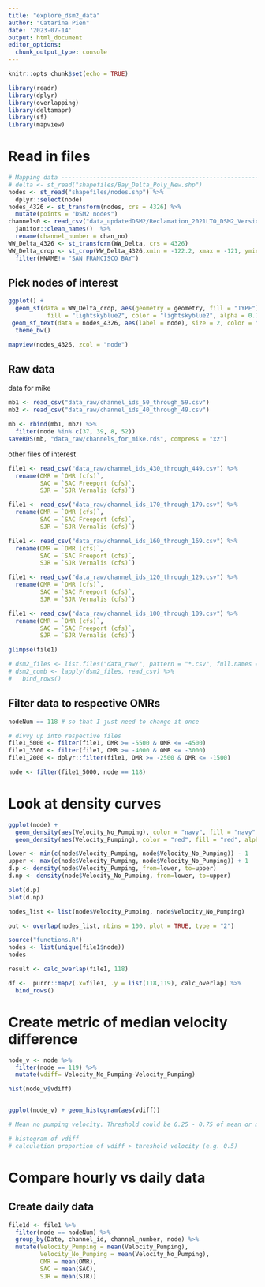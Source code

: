 ```yaml
---
title: "explore_dsm2_data"
author: "Catarina Pien"
date: '2023-07-14'
output: html_document
editor_options: 
  chunk_output_type: console
---
```


```r
knitr::opts_chunk$set(echo = TRUE)


```

```r
library(readr)
library(dplyr)
library(overlapping)
library(deltamapr)
library(sf)
library(mapview)
```

# Read in files

```r
# Mapping data ---------------------------------------------------------
# delta <- st_read("shapefiles/Bay_Delta_Poly_New.shp")
nodes <- st_read("shapefiles/nodes.shp") %>%
  dplyr::select(node)
nodes_4326 <- st_transform(nodes, crs = 4326) %>%
  mutate(points = "DSM2 nodes")
channels0 <- read_csv("data_updatedDSM2/Reclamation_2021LTO_DSM2_Version806_ChannelLengths.csv") %>%
  janitor::clean_names()  %>%
  rename(channel_number = chan_no)
WW_Delta_4326 <- st_transform(WW_Delta, crs = 4326)
WW_Delta_crop <- st_crop(WW_Delta_4326,xmin = -122.2, xmax = -121, ymin = 37.5, ymax = 38.8) %>%
  filter(HNAME!= "SAN FRANCISCO BAY")


```

## Pick nodes of interest
```r
ggplot() +
  geom_sf(data = WW_Delta_crop, aes(geometry = geometry, fill = "TYPE"), 
           fill = "lightskyblue2", color = "lightskyblue2", alpha = 0.7, show.legend = "polygon", inherit.aes = FALSE) +
 geom_sf_text(data = nodes_4326, aes(label = node), size = 2, color = "gray30",  inherit.aes = FALSE) +
  theme_bw()

mapview(nodes_4326, zcol = "node")
```

## Raw data

data for mike
```r
mb1 <- read_csv("data_raw/channel_ids_50_through_59.csv")
mb2 <- read_csv("data_raw/channel_ids_40_through_49.csv")

mb <- rbind(mb1, mb2) %>%
  filter(node %in% c(37, 39, 8, 52))
saveRDS(mb, "data_raw/channels_for_mike.rds", compress = "xz")
```

other files of interest
```r
file1 <- read_csv("data_raw/channel_ids_430_through_449.csv") %>%
  rename(OMR = `OMR (cfs)`,
         SAC = `SAC Freeport (cfs)`,
         SJR = `SJR Vernalis (cfs)`)

file1 <- read_csv("data_raw/channel_ids_170_through_179.csv") %>%
  rename(OMR = `OMR (cfs)`,
         SAC = `SAC Freeport (cfs)`,
         SJR = `SJR Vernalis (cfs)`)

file1 <- read_csv("data_raw/channel_ids_160_through_169.csv") %>%
  rename(OMR = `OMR (cfs)`,
         SAC = `SAC Freeport (cfs)`,
         SJR = `SJR Vernalis (cfs)`)

file1 <- read_csv("data_raw/channel_ids_120_through_129.csv") %>%
  rename(OMR = `OMR (cfs)`,
         SAC = `SAC Freeport (cfs)`,
         SJR = `SJR Vernalis (cfs)`)

file1 <- read_csv("data_raw/channel_ids_100_through_109.csv") %>%
  rename(OMR = `OMR (cfs)`,
         SAC = `SAC Freeport (cfs)`,
         SJR = `SJR Vernalis (cfs)`)

glimpse(file1)

# dsm2_files <- list.files("data_raw/", pattern = "*.csv", full.names = TRUE)
# dsm2_comb <- lapply(dsm2_files, read_csv) %>%
#   bind_rows()
```


## Filter data to respective OMRs
```r
nodeNum == 118 # so that I just need to change it once

# divvy up into respective files
file1_5000 <- filter(file1, OMR >= -5500 & OMR <= -4500)
file1_3500 <- filter(file1, OMR >= -4000 & OMR <= -3000)
file1_2000 <- dplyr::filter(file1, OMR >= -2500 & OMR <= -1500)

node <- filter(file1_5000, node == 118)
```


# Look at density curves
```r
ggplot(node) + 
  geom_density(aes(Velocity_No_Pumping), color = "navy", fill = "navy", alpha = 0.5) +
  geom_density(aes(Velocity_Pumping), color = "red", fill = "red", alpha = 0.5)

lower <- min(c(node$Velocity_Pumping, node$Velocity_No_Pumping)) - 1 
upper <- max(c(node$Velocity_Pumping, node$Velocity_No_Pumping)) + 1
d.p <- density(node$Velocity_Pumping, from=lower, to=upper)
d.np <- density(node$Velocity_No_Pumping, from=lower, to=upper)

plot(d.p)
plot(d.np)

nodes_list <- list(node$Velocity_Pumping, node$Velocity_No_Pumping)

out <- overlap(nodes_list, nbins = 100, plot = TRUE, type = "2")
```

```r
source("functions.R")
nodes <- list(unique(file1$node))
nodes

result <- calc_overlap(file1, 118)

df <-  purrr::map2(.x=file1, .y = list(118,119), calc_overlap) %>%
  bind_rows()
```


# Create metric of median velocity difference
```r
node_v <- node %>%
  filter(node == 119) %>%
  mutate(vdiff= Velocity_No_Pumping-Velocity_Pumping)

hist(node_v$vdiff)


ggplot(node_v) + geom_histogram(aes(vdiff))

# Mean no pumping velocity. Threshold could be 0.25 - 0.75 of mean or maximum 

# histogram of vdiff
# calculation proportion of vdiff > threshold velocity (e.g. 0.5)
```






# Compare hourly vs daily data 
## Create daily data 

```r
file1d <- file1 %>%
  filter(node == nodeNum) %>%
  group_by(Date, channel_id, channel_number, node) %>%
  mutate(Velocity_Pumping = mean(Velocity_Pumping),
         Velocity_No_Pumping = mean(Velocity_No_Pumping),
         OMR = mean(OMR),
         SAC = mean(SAC),
         SJR = mean(SJR))
```

